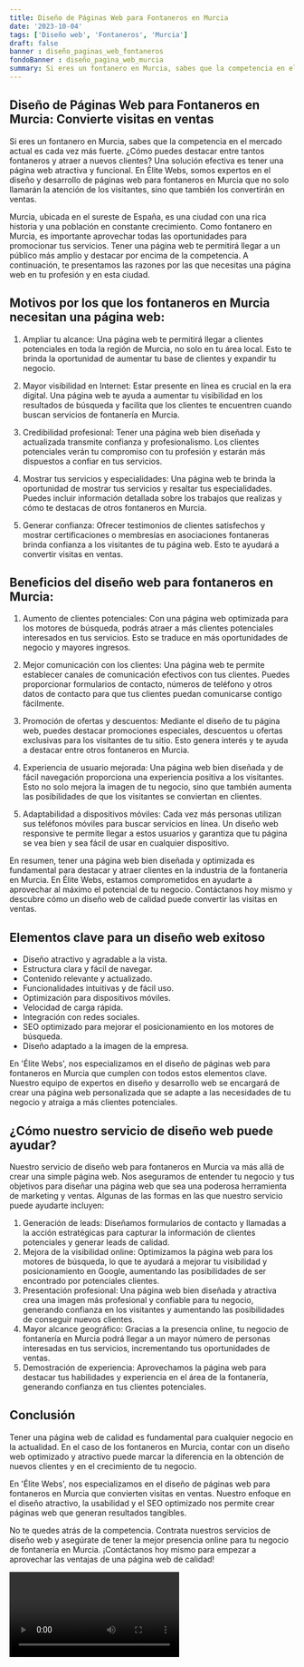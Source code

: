 ```yaml
---
title: Diseño de Páginas Web para Fontaneros en Murcia
date: '2023-10-04'
tags: ['Diseño web', 'Fontaneros', 'Murcia']
draft: false
banner : diseño_paginas_web_fontaneros
fondoBanner : diseño_pagina_web_murcia
summary: Si eres un fontanero en Murcia, sabes que la competencia en el mercado actual es cada vez más fuerte. ¿Cómo puedes destacar entre tantos fontaneros y atraer a nuevos clientes? Una solución efectiva es tener una página web atractiva y funcional. En Élite Webs, somos expertos en el diseño y desarrollo de páginas web para fontaneros en Murcia que no solo llamarán la atención de los visitantes, sino que también los convertirán en ventas.
---
```


## Diseño de Páginas Web para Fontaneros en Murcia: Convierte visitas en ventas

Si eres un fontanero en Murcia, sabes que la competencia en el mercado actual es cada vez más fuerte. ¿Cómo puedes destacar entre tantos fontaneros y atraer a nuevos clientes? Una solución efectiva es tener una página web atractiva y funcional. En Élite Webs, somos expertos en el diseño y desarrollo de páginas web para fontaneros en Murcia que no solo llamarán la atención de los visitantes, sino que también los convertirán en ventas.

Murcia, ubicada en el sureste de España, es una ciudad con una rica historia y una población en constante crecimiento. Como fontanero en Murcia, es importante aprovechar todas las oportunidades para promocionar tus servicios. Tener una página web te permitirá llegar a un público más amplio y destacar por encima de la competencia. A continuación, te presentamos las razones por las que necesitas una página web en tu profesión y en esta ciudad.

## Motivos por los que los fontaneros en Murcia necesitan una página web:

1. Ampliar tu alcance: Una página web te permitirá llegar a clientes potenciales en toda la región de Murcia, no solo en tu área local. Esto te brinda la oportunidad de aumentar tu base de clientes y expandir tu negocio.

2. Mayor visibilidad en Internet: Estar presente en línea es crucial en la era digital. Una página web te ayuda a aumentar tu visibilidad en los resultados de búsqueda y facilita que los clientes te encuentren cuando buscan servicios de fontanería en Murcia.

3. Credibilidad profesional: Tener una página web bien diseñada y actualizada transmite confianza y profesionalismo. Los clientes potenciales verán tu compromiso con tu profesión y estarán más dispuestos a confiar en tus servicios.

4. Mostrar tus servicios y especialidades: Una página web te brinda la oportunidad de mostrar tus servicios y resaltar tus especialidades. Puedes incluir información detallada sobre los trabajos que realizas y cómo te destacas de otros fontaneros en Murcia.

5. Generar confianza: Ofrecer testimonios de clientes satisfechos y mostrar certificaciones o membresías en asociaciones fontaneras brinda confianza a los visitantes de tu página web. Esto te ayudará a convertir visitas en ventas.

## Beneficios del diseño web para fontaneros en Murcia:

1. Aumento de clientes potenciales: Con una página web optimizada para los motores de búsqueda, podrás atraer a más clientes potenciales interesados en tus servicios. Esto se traduce en más oportunidades de negocio y mayores ingresos.

2. Mejor comunicación con los clientes: Una página web te permite establecer canales de comunicación efectivos con tus clientes. Puedes proporcionar formularios de contacto, números de teléfono y otros datos de contacto para que tus clientes puedan comunicarse contigo fácilmente.

3. Promoción de ofertas y descuentos: Mediante el diseño de tu página web, puedes destacar promociones especiales, descuentos u ofertas exclusivas para los visitantes de tu sitio. Esto genera interés y te ayuda a destacar entre otros fontaneros en Murcia.

4. Experiencia de usuario mejorada: Una página web bien diseñada y de fácil navegación proporciona una experiencia positiva a los visitantes. Esto no solo mejora la imagen de tu negocio, sino que también aumenta las posibilidades de que los visitantes se conviertan en clientes.

5. Adaptabilidad a dispositivos móviles: Cada vez más personas utilizan sus teléfonos móviles para buscar servicios en línea. Un diseño web responsive te permite llegar a estos usuarios y garantiza que tu página se vea bien y sea fácil de usar en cualquier dispositivo.

En resumen, tener una página web bien diseñada y optimizada es fundamental para destacar y atraer clientes en la industria de la fontanería en Murcia. En Élite Webs, estamos comprometidos en ayudarte a aprovechar al máximo el potencial de tu negocio. Contáctanos hoy mismo y descubre cómo un diseño web de calidad puede convertir las visitas en ventas.

<GifSeo />

<Cta />

## Elementos clave para un diseño web exitoso

- Diseño atractivo y agradable a la vista.
- Estructura clara y fácil de navegar.
- Contenido relevante y actualizado.
- Funcionalidades intuitivas y de fácil uso.
- Optimización para dispositivos móviles.
- Velocidad de carga rápida.
- Integración con redes sociales.
- SEO optimizado para mejorar el posicionamiento en los motores de búsqueda.
- Diseño adaptado a la imagen de la empresa.

En 'Élite Webs', nos especializamos en el diseño de páginas web para fontaneros en Murcia que cumplen con todos estos elementos clave. Nuestro equipo de expertos en diseño y desarrollo web se encargará de crear una página web personalizada que se adapte a las necesidades de tu negocio y atraiga a más clientes potenciales.

## ¿Cómo nuestro servicio de diseño web puede ayudar?

Nuestro servicio de diseño web para fontaneros en Murcia va más allá de crear una simple página web. Nos aseguramos de entender tu negocio y tus objetivos para diseñar una página web que sea una poderosa herramienta de marketing y ventas. Algunas de las formas en las que nuestro servicio puede ayudarte incluyen:

1. Generación de leads: Diseñamos formularios de contacto y llamadas a la acción estratégicas para capturar la información de clientes potenciales y generar leads de calidad.
2. Mejora de la visibilidad online: Optimizamos la página web para los motores de búsqueda, lo que te ayudará a mejorar tu visibilidad y posicionamiento en Google, aumentando las posibilidades de ser encontrado por potenciales clientes.
3. Presentación profesional: Una página web bien diseñada y atractiva crea una imagen más profesional y confiable para tu negocio, generando confianza en los visitantes y aumentando las posibilidades de conseguir nuevos clientes.
4. Mayor alcance geográfico: Gracias a la presencia online, tu negocio de fontanería en Murcia podrá llegar a un mayor número de personas interesadas en tus servicios, incrementando tus oportunidades de ventas.
5. Demostración de experiencia: Aprovechamos la página web para destacar tus habilidades y experiencia en el área de la fontanería, generando confianza en tus clientes potenciales.

## Conclusión

Tener una página web de calidad es fundamental para cualquier negocio en la actualidad. En el caso de los fontaneros en Murcia, contar con un diseño web optimizado y atractivo puede marcar la diferencia en la obtención de nuevos clientes y en el crecimiento de tu negocio.

En 'Élite Webs', nos especializamos en el diseño de páginas web para fontaneros en Murcia que convierten visitas en ventas. Nuestro enfoque en el diseño atractivo, la usabilidad y el SEO optimizado nos permite crear páginas web que generan resultados tangibles.

No te quedes atrás de la competencia. Contrata nuestros servicios de diseño web y asegúrate de tener la mejor presencia online para tu negocio de fontanería en Murcia. ¡Contáctanos hoy mismo para empezar a aprovechar las ventajas de una página web de calidad!

<Video />

<CtaBot job='Fontaneros' city='Murcia'/>

<Gmaps query='Murcia+españa+maps' />